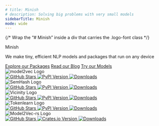 ```yaml
---
# title: Minish
# description: Solving big problems with very small models
sidebarTitle: Minish
mode: wide
---
```



{/* Wrap the “# Minish” inside a div that carries the .logo-font class */}
<div className="logo-font">Minish</div>

<p class="hero-tagline">
  We make tiny, efficient NLP models and packages that run on any device
</p>

<div class="cta-row">
  <a href="/packages" class="btn btn-primary">Explore our Packages</a>
  <a href="/blog" class="btn btn-outline">Read our Blog</a>
  <a href="https://huggingface.co/minishlab" class="btn btn-outline">Try our Models</a>
</div>


<CardGroup cols={2}>

  <Card href="/packages/model2vec/index">
    <div style={{ display: 'flex', justifyContent: 'center', marginBottom: '12px' }}>
      <img
        src="/images/logos/model2vec_logo.png"
        alt="model2vec Logo"
        style={{ maxHeight: '180px' }}
      />
    </div>
    <div style={{ display: 'flex', gap: '8px', flexWrap: 'wrap', justifyContent: 'center' }}>
      <a href="https://github.com/minishlab/model2vec" target="_blank" rel="noopener noreferrer">
        <img src="https://img.shields.io/github/stars/minishlab/model2vec?style=social" alt="GitHub Stars" />
      </a>
      <a href="https://pypi.org/project/model2vec" target="_blank" rel="noopener noreferrer">
        <img src="https://img.shields.io/pypi/v/model2vec" alt="PyPI Version" />
      </a>
      <a href="https://pepy.tech/project/model2vec" target="_blank" rel="noopener noreferrer">
        <img src="https://static.pepy.tech/badge/model2vec" alt="Downloads" />
      </a>
    </div>
  </Card>

  <Card href="/packages/semhash/index">
    <div style={{ display: 'flex', justifyContent: 'center', marginBottom: '12px' }}>
      <img
        src="/images/logos/semhash_logo.png"
        alt="SemHash Logo"
        style={{ maxHeight: '180px' }}
      />
    </div>
    <div style={{ display: 'flex', gap: '8px', flexWrap: 'wrap', justifyContent: 'center' }}>
      <a href="https://github.com/minishlab/semhash" target="_blank" rel="noopener noreferrer">
        <img src="https://img.shields.io/github/stars/minishlab/semhash?style=social" alt="GitHub Stars" />
      </a>
      <a href="https://pypi.org/project/semhash" target="_blank" rel="noopener noreferrer">
        <img src="https://img.shields.io/pypi/v/semhash" alt="PyPI Version" />
      </a>
      <a href="https://pepy.tech/project/semhash" target="_blank" rel="noopener noreferrer">
        <img src="https://static.pepy.tech/badge/semhash" alt="Downloads" />
      </a>
    </div>
  </Card>

  <Card href="/packages/vicinity/index">
    <div style={{ display: 'flex', justifyContent: 'center', marginBottom: '12px' }}>
      <img
        src="/images/logos/vicinity_logo.png"
        alt="Vicinity Logo"
        style={{ maxHeight: '180px' }}
      />
    </div>
    <div style={{ display: 'flex', gap: '8px', flexWrap: 'wrap', justifyContent: 'center' }}>
      <a href="https://github.com/minishlab/vicinity" target="_blank" rel="noopener noreferrer">
        <img src="https://img.shields.io/github/stars/minishlab/vicinity?style=social" alt="GitHub Stars" />
      </a>
      <a href="https://pypi.org/project/vicinity" target="_blank" rel="noopener noreferrer">
        <img src="https://img.shields.io/pypi/v/vicinity" alt="PyPI Version" />
      </a>
      <a href="https://pepy.tech/project/vicinity" target="_blank" rel="noopener noreferrer">
        <img src="https://static.pepy.tech/badge/vicinity" alt="Downloads" />
      </a>
    </div>
  </Card>

  <Card href="/packages/tokenlearn/index">
    <div style={{ display: 'flex', justifyContent: 'center', marginBottom: '12px' }}>
      <img
        src="/images/logos/tokenlearn_logo.png"
        alt="Tokenlearn Logo"
        style={{ maxHeight: '180px' }}
      />
    </div>
    <div style={{ display: 'flex', gap: '8px', flexWrap: 'wrap', justifyContent: 'center' }}>
      <a href="https://github.com/minishlab/tokenlearn" target="_blank" rel="noopener noreferrer">
        <img src="https://img.shields.io/github/stars/minishlab/tokenlearn?style=social" alt="GitHub Stars" />
      </a>
      <a href="https://pypi.org/project/tokenlearn" target="_blank" rel="noopener noreferrer">
        <img src="https://img.shields.io/pypi/v/tokenlearn" alt="PyPI Version" />
      </a>
      <a href="https://pepy.tech/project/tokenlearn" target="_blank" rel="noopener noreferrer">
        <img src="https://static.pepy.tech/badge/tokenlearn" alt="Downloads" />
      </a>
    </div>
  </Card>

  <Card href="/packages/model2vec-rs/index">
    <div style={{ display: 'flex', justifyContent: 'center', marginBottom: '12px' }}>
      <img
        src="/images/logos/model2vec_rs_logo.png"
        alt="Model2Vec-rs Logo"
        style={{ maxHeight: '180px' }}
      />
    </div>
    <div style={{ display: 'flex', gap: '8px', flexWrap: 'wrap', justifyContent: 'center' }}>
      <a href="https://github.com/minishlab/model2vec-rs" target="_blank" rel="noopener noreferrer">
        <img src="https://img.shields.io/github/stars/minishlab/model2vec-rs?style=social" alt="GitHub Stars" />
      </a>
      <a href="https://crates.io/crates/model2vec-rs" target="_blank" rel="noopener noreferrer">
        <img src="https://img.shields.io/crates/v/model2vec-rs" alt="Crates.io Version" />
      </a>
      <a href="https://crates.io/crates/model2vec-rs" target="_blank" rel="noopener noreferrer">
        <img src="https://img.shields.io/crates/d/model2vec-rs.svg" alt="Downloads" />
      </a>
    </div>
  </Card>

</CardGroup>

